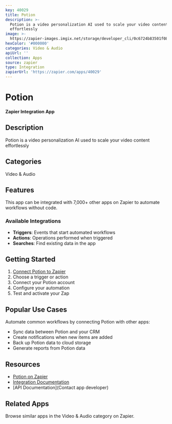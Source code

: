 ```yaml
---
key: 40029
title: Potion
description: >-
  Potion is a video personalization AI used to scale your video content
  effortlessly
image: >-
  https://zapier-images.imgix.net/storage/developer_cli/0c6724b83501f082a34ba50c83887730.png?auto=format%2Ccompress&ixlib=python-3.0.0&q=50
hexColor: '#000000'
categories: Video & Audio
apiUrl: ''
collection: Apps
source: zapier
type: Integration
zapierUrl: 'https://zapier.com/apps/40029'
---
```

# Potion

**Zapier Integration App**

## Description

Potion is a video personalization AI used to scale your video content effortlessly

## Categories

Video & Audio

## Features

This app can be integrated with 7,000+ other apps on Zapier to automate workflows without code.

### Available Integrations

- **Triggers**: Events that start automated workflows
- **Actions**: Operations performed when triggered
- **Searches**: Find existing data in the app

## Getting Started

1. [Connect Potion to Zapier](https://zapier.com/apps/40029)
2. Choose a trigger or action
3. Connect your Potion account
4. Configure your automation
5. Test and activate your Zap

## Popular Use Cases

Automate common workflows by connecting Potion with other apps:

- Sync data between Potion and your CRM
- Create notifications when new items are added
- Back up Potion data to cloud storage
- Generate reports from Potion data

## Resources

- [Potion on Zapier](https://zapier.com/apps/40029)
- [Integration Documentation](https://zapier.com/apps/40029/integrations)
- [API Documentation](Contact app developer)

## Related Apps

Browse similar apps in the Video & Audio category on Zapier.
